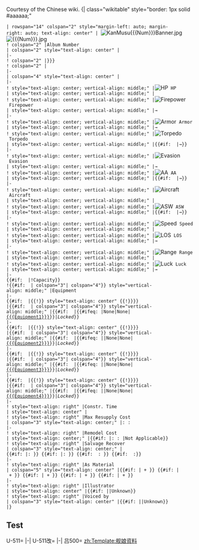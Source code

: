 <noinclude>Courtesy of the Chinese wiki.</noinclude>
<onlyinclude>{| class="wikitable" style="border: 1px solid #aaaaaa;"
 | rowspan="14" colspan="2" style="margin-left: auto; margin-right: auto; text-align: center" | [[File:KanMusu{{{Num}}}Banner.jpg]]<br>[[File:{{{Num}}}.jpg]]
 ! colspan="2" |Album Number
 | colspan="2" style="text-align: center" |{{{Num}}}
 |-
 ! colspan="2" |{{Ruby-ja|{{{Japanese Name}}}|{{{Hiragana|{{{Furigana}}}}}}}}
 ! colspan="2" |{{{English Name}}}
 |-
 | colspan="4" style="text-align: center" |{{{Classification}}}
 |-
 ! style="text-align: center; vertical-align: middle;" |[[File:Icon_HP.png|HP]] HP
 | style="text-align: center; vertical-align: middle;" |{{{HP}}}
 ! style="text-align: center; vertical-align: middle;" |[[File:Icon_Gun.png|Firepower]] Firepower
 | style="text-align: center; vertical-align: middle;" |{{{Firepower}}}→{{{MaxFirepower}}}
 |-
 ! style="text-align: center; vertical-align: middle;" |[[File:Icon_Armor.png|Armor]] Armor
 | style="text-align: center; vertical-align: middle;" |{{{Armor}}}→{{{MaxArmor}}}
 ! style="text-align: center; vertical-align: middle;" |[[File:Icon_Torpedo.png|Torpedo]] Torpedo
 | style="text-align: center; vertical-align: middle;" |{{{Torpedo}}}{{#if: {{{MaxTorpedo|}}} |→{{{MaxTorpedo}}}}}
 |-
 ! style="text-align: center; vertical-align: middle;" |[[File:Icon_Evasion.png|Evasion]] Evasion
 | style="text-align: center; vertical-align: middle;" |{{{Evasion}}}→{{{MaxEvasion}}}
 ! style="text-align: center; vertical-align: middle;" |[[File:Icon_AA.png|AA]] AA
 | style="text-align: center; vertical-align: middle;" |{{{AA}}}{{#if: {{{MaxAA|}}} |→{{{MaxAA}}}}}
 |-
 ! style="text-align: center; vertical-align: middle;" |[[File:Icon_Aircraft.png|Aircraft]] Aircraft
 | style="text-align: center; vertical-align: middle;" |{{{Capacity}}}
 ! style="text-align: center; vertical-align: middle;" |[[File:Icon_ASW.png|ASW]] ASW
 | style="text-align: center; vertical-align: middle;" |{{{ASW}}}{{#if: {{{MaxASW|}}} |→{{{MaxASW}}}}}
 |-
 ! style="text-align: center; vertical-align: middle;" |[[File:Icon_Speed.png|Speed]] Speed
 | style="text-align: center; vertical-align: middle;" |{{{Speed}}}
 ! style="text-align: center; vertical-align: middle;" |[[File:Icon_LOS.png|LOS]] LOS
 | style="text-align: center; vertical-align: middle;" |{{{LOS}}}→{{{MaxLOS}}}
 |-
 ! style="text-align: center; vertical-align: middle;" |[[File:Icon_Range.png|Range]] Range
 | style="text-align: center; vertical-align: middle;" |{{{Range}}}
 ! style="text-align: center; vertical-align: middle;" |[[File:Icon_Luck.png|Luck]] Luck
 | style="text-align: center; vertical-align: middle;" |{{{Luck}}}→{{{MaxLuck}}}
 |-
 {{#if: {{{Capacity1|}}} |!Capacity}}
 !{{#if: {{{Capacity1|}}} | colspan="3"| colspan="4"}} style="vertical-align: middle;" |Equipment
 |-
 {{#if: {{{Capacity1|}}} |{{!}} style="text-align: center" {{!}}{{{Capacity1}}}}}
 |{{#if: {{{Capacity1|}}} | colspan="3"| colspan="4"}} style="vertical-align: middle;" |{{#if: {{{Equipment1|}}} |{{#ifeq: {{{Equipment1}}}|None|None|[[{{{Equipment1}}}]]}}|''Locked''}}
 |-
 {{#if: {{{Capacity1|}}} |{{!}} style="text-align: center" {{!}}{{{Capacity2}}}}}
 |{{#if: {{{Capacity1|}}} | colspan="3"| colspan="4"}} style="vertical-align: middle;" |{{#if: {{{Equipment2|}}} |{{#ifeq: {{{Equipment2}}}||None|None|[[{{{Equipment2}}}]]}}|''Locked''}}
 |-
 {{#if: {{{Capacity1|}}} |{{!}} style="text-align: center" {{!}}{{{Capacity3}}}}}
 |{{#if: {{{Capacity1|}}} | colspan="3"| colspan="4"}} style="vertical-align: middle;" |{{#if: {{{Equipment3|}}} |{{#ifeq: {{{Equipment3}}}||None|None|[[{{{Equipment3}}}]]}}|''Locked''}}
 |-
 {{#if: {{{Capacity1|}}} |{{!}} style="text-align: center" {{!}}{{{Capacity4}}}}}
 |{{#if: {{{Capacity1|}}} | colspan="3"| colspan="4"}} style="vertical-align: middle;" |{{#if: {{{Equipment4|}}} |{{#ifeq: {{{Equipment4}}}||None|None|[[{{{Equipment4}}}]]}}|''Locked''}}
 |-
 ! style="text-align: right" |Constr. Time
 | style="text-align: center" |{{{Time|N/A}}}
 ! style="text-align: right" |Max Resupply Cost
 | colspan="3" style="text-align: center;" |{{Fuel}}:{{{FuelCost}}} {{Ammo}}:{{{AmmoCost}}}
 |-
 ! style="text-align: right" |Remodel Cost
 | style="text-align: center;" |{{#if: {{{RemodelSteelCost|}}}|{{Ammo}}:{{{RemodelAmmoCost}}} {{Steel}}: {{{RemodelSteelCost|0}}}|Not Applicable}}
 ! style="text-align: right" |Salvage Recover
 | colspan="3" style="text-align: center;" |{{#if: {{{FuelReturn|}}}|{{Fuel}}: {{{FuelReturn}}}}} {{#if: {{{AmmoReturn|}}}|{{Ammo}}: {{{AmmoReturn}}}}} {{#if: {{{SteelReturn|}}} {{Steel}}: {{{SteelReturn}}}}} {{#if: {{{BauxiteReturn|}}} {{Bauxite}}:{{{BauxiteReturn|0}}}}}
 |-
 ! style="text-align: right" |As Material
 | colspan="5" style="text-align: center" |{{#if: {{{FirepowerMat|}}}|{{Firepower}} + {{{FirepowerMat}}}}} {{#if: {{{TorpedoMat|}}}|{{Torpedo}} + {{{TorpedoMat}}}}} {{#if: {{{AAMat|}}}|{{AA}} + {{{AAMat}}}}} {{#if: {{{ArmorMat|}}}|{{Armor}} + {{{ArmorMat}}}}} {{#if: {{{LuckMat|}}}|{{Luck}} + {{{LuckMat}}}}}
 |-
 ! style="text-align: right" |Illustrator
 | style="text-align: center" |{{#if: {{{Illustrator|}}}|{{lang|ja|{{{Illustrator}}}}}|Unknown}}
 ! style="text-align: right" |Voiced by
 | colspan="3" style="text-align: center" |{{#if: {{{Voice Actress|}}}|{{lang|ja|{{{Voice Actress}}}}}|Unknown}}
 |}</onlyinclude>

<noinclude>
==Test==
<tabber>
U-511={{User:Anged Obscurite/Sandbox/Shipinfo3
| Num		=431_Card
| Japanese Name	=U-511
| Furigana	=ゆー511
| English Name	=U-511
| Classification=U型潜水艇IXC型
| HP		=8
| Firepower	=2
| MaxFirepower	=8
| Armor		=4
| MaxArmor	=16
| Torpedo	=22
| MaxTorpedo	=58
| Evasion	=18
| MaxEvasion	=44
| AA		=0
| MaxAA		= 
| Capacity	=0
| ASW		=0
| Speed		=Slow
| LOS		=8
| MaxLOS	=28
| Range		=Short
| Luck		=30
| MaxLuck	=63
| Time		=Cannot be constructed
| Equipment1	=WG42 (Wurfgerät 42)
| Equipment2	=
| Equipment3	=
| Equipment4	=
| FuelCost	=10
| AmmoCost	=20
| FuelReturn	=1
| AmmoReturn	=2
| SteelReturn	=2
| BauxiteReturn	=1
| FirepowerMat	=
| ArmorMat	=
| TorpedoMat	=2
| AAMat		=
| Illustrator	=島田フミカネ
| Voice Actress	=茅野愛衣
| RemodelAmmoCost=270
| RemodelSteelCost=170
}}
|-|
U-511改={{Shipinfo3
| 编号		=231a
| 日文名字	=U-511改
| 日文片假	=さつき１ごう<ref>さつき１ごう：五月1号。U-511在从德国引渡到日本时，使用「さつき１ごう」作为临时名称，正式编入日本联合舰队后才改为「吕500」</ref>
| 中文名字	=U-511改
| 类别		=U型潜水艇IXC型
| 耐久		=13
| 火力		=3
| 火力最大值	=12
| 装甲		=6
| 装甲最大值	=20
| 雷装		=27
| 雷装最大值	=64
| 回避		=33
| 回避最大值	=59
| 对空		=0
| 对空最大值	= 
| 搭载		=0
| 对潜		=0
| 速力		=低速
| 索敌		=16
| 索敌最大值	=29
| 射程		=短
| 运		=34
| 运最大值	=67
| 建造时间	=35级改造
| 装备1		=无装备
| 装备2		=无装备
| 装备3		=
| 装备4		=
| 燃料消耗	=10
| 弹药消耗	=20
| 燃料回收	=?
| 弹药回收	=?
| 钢铁回收	=?
| 铝回收	=?
| 火力提供	=1
| 装甲提供	=0
| 雷装提供	=2
| 对空提供	=0
| 画师	=島田フミカネ
| 声优	=茅野愛衣
| 改造弹药消耗	=270
| 改造钢铁消耗	=170
}}
|-|
吕500={{Shipinfo3
| 编号		=236
| 日文名字	=呂500
| 日文片假	=ろ500
| 中文名字	=吕500
| 类别		=U型潜水艇IXC型
| 耐久		=13
| 火力		=4
| 火力最大值	=13
| 装甲		=7
| 装甲最大值	=21
| 雷装		=30
| 雷装最大值	=69
| 回避		=24
| 回避最大值	=68
| 对空		=0
| 对空最大值	= 
| 搭载		=0
| 对潜		=0
| 速力		=低速
| 索敌		=24
| 索敌最大值	=34
| 射程		=短
| 运		=44
| 运最大值	=77
| 建造时间	=55级改造
| 装备1		=试制FaT仕样九五式酸素鱼雷改
| 装备2		=无装备
| 装备3		=
| 装备4		=
| 燃料消耗	=10
| 弹药消耗	=20
| 燃料回收	=?
| 弹药回收	=?
| 钢铁回收	=?
| 铝回收	=?
| 火力提供	=1
| 装甲提供	=0
| 雷装提供	=2
| 对空提供	=0
| 画师	=島田フミカネ
| 声优	=茅野愛衣
}}
</tabber>
[[zh:Template:舰娘资料]]
</noinclude>